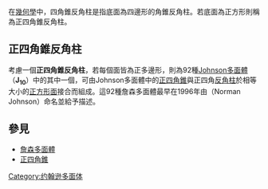 {{noteTA
|1=zh-hans:丸塔; zh-hant:罩帳;
|2=zh:Johnson多面體;zh-hans:约翰逊多面体; zh-hant:詹森多面體;
|3=zh-hans:台塔; zh-hant:帳塔;
|4=zh-hans:丸塔; zh-hant:罩帳;
|5=zh-hans:约翰逊; zh-hant:詹森;
}}
{{Polyhedronbox
| name =四角錐反角柱
| polyhedron = 四角錐反角柱
| imagename = gyroelongated_square_pyramid.png
| rotating = gyroelongated_square_pyramid.png
| rinfo = 四角錐反角柱
| Type = [[棱錐反角柱|棱錐反角柱]]<br>[[詹森多面體|詹森多面體]] <br> [[正五角錐柱|J<sub>9</sub>]] - '''J<sub>10</sub>''' - [[正五角錐反角柱|J<sub>11</sub>]]
| Face = 13
| Edge = 20
| Vertice = 9
| Face_type = [[三角形|三角形]]×12 <br> [[正方形|正方形]]×1
| Vertice_configuration = 1(3<sup>4</sup>)<br>4(3<sup>3</sup>.4)<br>4(3<sup>5</sup>)
| Conway = A4+Y4
| Symmetry_group =[[cyclic_symmetries|''C''<sub>4v</sub>]], [4], (*44)<br>[[C4v群|C<sub>4v</sub>群]]
| dual = 
| Rotation_group = ''C''<sub>4</sub>, [4]<sup>+</sup>, (44)
| Properties = 凸、demi-regular
| dual_image = 
| net_image = 
}}
在[[幾何學|幾何學]]中，四角錐反角柱是指底面為四邊形的角錐反角柱。若底面為正方形則稱為正四角錐反角柱。

== 正四角錐反角柱 ==
考慮一個'''正四角錐反角柱'''，若每個面皆為正多邊形，則為92種[[Johnson多面體|Johnson多面體]]（'''J<sub>10</sub>'''）中的其中一個，可由Johnson多面體中的[[正四角錐|正四角錐]]與正四角[[反角柱|反角柱]]於相等大小的[[正方形|正方形]][[面|面]]接合而組成。這92種詹森多面體最早在1996年由{{tsl|en|Norman Johnson (mathematician)|詹森·諾曼}}（Norman Johnson）命名並給予描述。

==參見==
*[[詹森多面體|詹森多面體]]
*[[正四角錐|正四角錐]]

{{多面體小作品}}
[[Category:约翰逊多面体|Category:约翰逊多面体]]